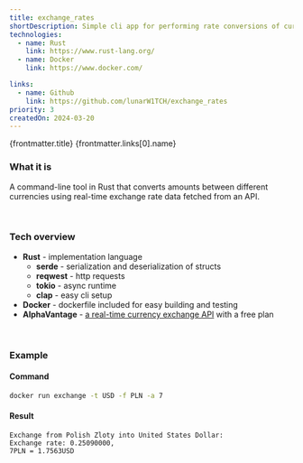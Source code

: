 ```yaml
---
title: exchange_rates
shortDescription: Simple cli app for performing rate conversions of currencies.
technologies:
  - name: Rust
    link: https://www.rust-lang.org/
  - name: Docker
    link: https://www.docker.com/

links:
  - name: Github
    link: https://github.com/lunarW1TCH/exchange_rates
priority: 3
createdOn: 2024-03-20
---
```




<ProjectHeader>
  <slot slot='headerTitle'>{frontmatter.title}</slot>
  <slot slot='linkContent'>
    <Link href={frontmatter.links[0].link}>
      <Github />
      {frontmatter.links[0].name}
    </Link>
  </slot>
</ProjectHeader>

<ProjectDateHeader
  createdOn={frontmatter.createdOn}
  updatedOn={frontmatter.updatedOn}
/>

### What it is

A command-line tool in Rust that converts amounts between different currencies using
real-time exchange rate data fetched from an API.

<br />

### Tech overview

- **Rust** - implementation language
  - **serde** - serialization and deserialization of structs
  - **reqwest** - http requests
  - **tokio** - async runtime
  - **clap** - easy cli setup
- **Docker** - dockerfile included for easy building and testing
- **AlphaVantage** - [a real-time currency exchange API](https://www.alphavantage.co/) with a free plan

<br />

### Example

#### Command

```sh
docker run exchange -t USD -f PLN -a 7
```

#### Result

```
Exchange from Polish Zloty into United States Dollar:
Exchange rate: 0.25090000,
7PLN = 1.7563USD
```
